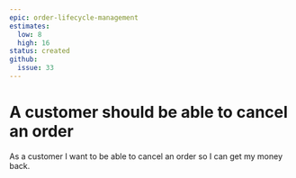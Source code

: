 ```yaml
---
epic: order-lifecycle-management
estimates:
  low: 8
  high: 16
status: created
github:
  issue: 33
---
```

# A customer should be able to cancel an order

As a customer I want to be able to cancel an order so I can get my money back.
